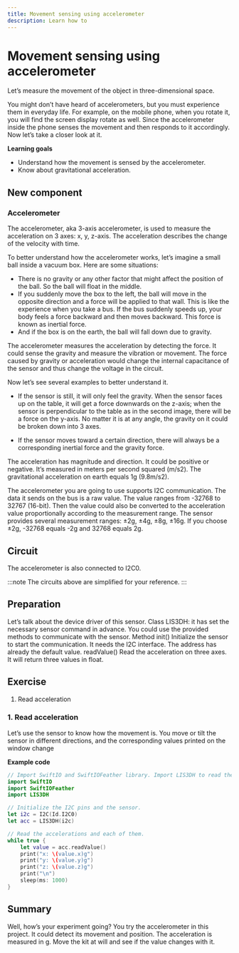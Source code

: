 ```yaml
---
title: Movement sensing using accelerometer
description: Learn how to
---
```


# Movement sensing using accelerometer 

Let’s measure the movement of the object in three-dimensional space.

You might don’t have heard of accelerometers, but you must experience them in everyday life. For example, on the mobile phone, when you rotate it, you will find the screen display rotate as well. Since the accelerometer inside the phone senses the movement and then responds to it accordingly. Now let’s take a closer look at it.

**Learning goals**

* Understand how the movement is sensed by the accelerometer.
* Know about gravitational acceleration. 

## New component

### Accelerometer

The accelerometer, aka 3-axis accelerometer, is used to measure the acceleration on 3 axes: x, y, z-axis. The acceleration describes the change of the velocity with time. 

To better understand how the accelerometer works, let’s imagine a small ball inside a vacuum box. Here are some situations: 

* There is no gravity or any other factor that might affect the position of the ball. So the ball will float in the middle. 
* If you suddenly move the box to the left, the ball will move in the opposite direction and a force will be applied to that wall. This is like the experience when you take a bus. If the bus suddenly speeds up, your body feels a force backward and then moves backward. This force is known as inertial force. 
* And if the box is on the earth, the ball will fall down due to gravity. 
              
The accelerometer measures the acceleration by detecting the force. It could sense the gravity and measure the vibration or movement. The force caused by gravity or acceleration would change the internal capacitance of the sensor and thus change the voltage in the circuit.

Now let’s see several examples to better understand it.

* If the sensor is still, it will only feel the gravity. When the sensor faces up on the table, it will get a force downwards on the z-axis; when the sensor is perpendicular to the table as in the second image, there will be a force on the y-axis. No matter it is at any angle, the gravity on it could be broken down into 3 axes. 

* If the sensor moves toward a certain direction, there will always be a corresponding inertial force and the gravity force.

The acceleration has magnitude and direction. It could be positive or negative. It’s measured in meters per second squared (m/s2). The gravitational acceleration on earth equals 1g (9.8m/s2). 

The accelerometer you are going to use supports I2C communication. The data it sends on the bus is a raw value. The value ranges from -32768 to 32767 (16-bit). Then the value could also be converted to the acceleration value proportionally according to the measurement range. The sensor provides several measurement ranges: ±2g, ±4g, ±8g, ±16g. If you choose ±2g, -32768 equals -2g and 32768 equals 2g. 

## Circuit
The accelerometer is also connected to I2C0.

:::note
The circuits above are simplified for your reference.
:::

## Preparation
Let’s talk about the device driver of this sensor.
Class
LIS3DH: it has set the necessary sensor command in advance. You could use the provided methods to communicate with the sensor.
Method
init()
Initialize the sensor to start the communication. 
It needs the I2C interface. The address has already the default value.
readValue()
Read the acceleration on three axes. 
It will return three values in float.

## Exercise
1. Read acceleration 

### 1. Read acceleration
Let’s use the sensor to know how the movement is. You move or tilt the sensor in different directions, and the corresponding values printed on the window change

**Example code**
```swift
// Import SwiftIO and SwiftIOFeather library. Import LIS3DH to read the value from the sensor.
import SwiftIO
import SwiftIOFeather
import LIS3DH

// Initialize the I2C pins and the sensor.
let i2c = I2C(Id.I2C0)
let acc = LIS3DH(i2c)

// Read the accelerations and each of them.
while true {
    let value = acc.readValue()
    print("x: \(value.x)g")
    print("y: \(value.y)g")
    print("z: \(value.z)g")
    print("\n")
    sleep(ms: 1000)
}
```

## Summary 

Well, how’s your experiment going? You try the accelerometer in this project. It could detect its movement and position. The acceleration is measured in g. Move the kit at will and see if the value changes with it.
